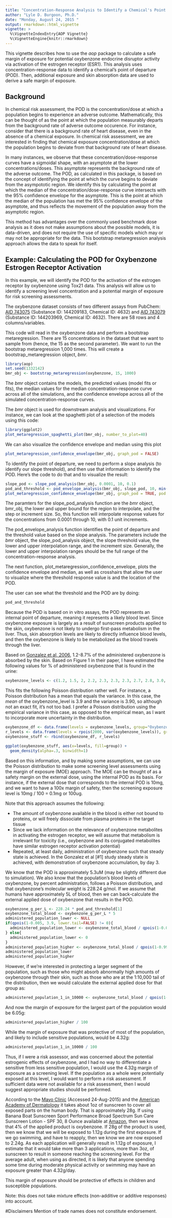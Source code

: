 ```yaml
---
title: "Concentration-Response Analysis to Identify a Chemical's Point of Departure Using the AOP Package"
author: "Lyle D. Burgoon, Ph.D."
date: "Monday, August 24, 2015 "
output: rmarkdown::html_vignette
vignette: >
  %\VignetteIndexEntry{AOP Vignette}
  %\VignetteEngine{knitr::rmarkdown}
---
```


This vignette describes how to use the _aop_ package to calculate a safe margin of exposure for potential oxybenzone endocrine disruptor activity via activation of the estrogen receptor (ESR1). This analysis uses concentration-response data to identify a chemical's point of departure (POD). Then, additional exposure and skin absorption data are used to derive a safe margin of exposure. 

## Background

In chemical risk assessment, the POD is the concentration/dose at which a population begins to experience an adverse outcome. Mathematically, this can be thought of as the point at which the population measurably departs from the background rate of adverse outcome occurence. For instance, consider that there is a background rate of heart disease, even in the absence of a chemical exposure. In chemical risk assessment, we are interested in finding that chemical exposure concentration/dose at which the population begins to deviate from that background rate of heart disease. 

In many instances, we observe that these concentration/dose-response curves have a sigmoidal shape, with an asymptote at the lower concentrations/doses. This asymptote represents the background rate of the adverse outcome. The POD, as calculated in this package, is based on the concept of identifying the point at which the curve begins to deviate from the asympototic region. We identify this by calculating the point at which the median of the concentration/dose-response curve intersects with the 95% confidence envelope for the asymptote. This is the point at which the median of the population has met the 95% confidence envelope of the asymptote, and thus reflects the movement of the population away from the asymptotic region.

This method has advantages over the commonly used benchmark dose analysis as it does not make assumptions about the possible models, it is data-driven, and does not require the use of specific models which may or may not be appropriate for the data. This bootstrap metaregression analysis approach allows the data to speak for itself.

## Example: Calculating the POD for Oxybenzone Estrogen Receptor Activation

In this example, we will identify the POD for the activation of the estrogen receptor by oxybenzone using Tox21 data. This analysis will allow us to identify a screening level concentration and a potential margin of exposure for risk screening assessments.

The oxybenzone dataset consists of two different assays from PubChem: [AID 743075][] (Substance ID: 144209183, Chemical ID: 4632) and [AID 743079][] (Substance ID: 144203969, Chemical ID: 4632). There are 58 rows and 4 columns/variables.

This code will read in the oxybenzone data and perform a bootstrap metaregression. There are 15 concentrations in the dataset that we want to sample from (hence, the 15 as the second parameter). We want to run the bootstrap metaregression 1,000 times. This will create a bootstrap_metaregression object, _bmr_.
```r
library(aop)
set.seed(1332142)
bmr_obj <- bootstrap_metaregression(oxybenzone, 15, 1000)
```

The _bmr_ object contains the models, the predicted values (model fits or fits), the median values for the median concentration-response curve across all of the simulations, and the confidence envelope across all of the simulated concentration-response curves.

The _bmr_ object is used for downstream analysis and visualizations. For instance, we can look at the spaghetti plot of a selection of the models using this code:
```r
library(ggplot2)
plot_metaregression_spaghetti_plot(bmr_obj, number_to_plot=40)
```

We can also visualize the confidence envelope and median using this plot
```r
plot_metaregression_confidence_envelope(bmr_obj, graph_pod = FALSE)
```

To identify the point of departure, we need to perform a slope analysis (to identify our slope threshold), and then use that information to identify the POD. Here's the code to do that and to visualize the result:
```r
slope_pod <- slope_pod_analysis(bmr_obj, 0.0001, 10, 0.1)
pod_and_threshold <- pod_envelope_analysis(bmr_obj, slope_pod, 10, min(oxybenzone$Concentration), max(oxybenzone$Concentration), 0.1)
plot_metaregression_confidence_envelope(bmr_obj, graph_pod = TRUE, pod = pod_and_threshold$pod, pod_threshold=pod_and_threshold$threshold)
```

The paramters for the slope\_pod_analysis function are the _bmr_ object, bmr\_obj, the lower and upper bound for the region to interpolate, and the step or increment size. So, this function will interpolate response values for the concentrations from 0.0001 through 10, with 0.1 unit increments. 

The pod\_envelope_analysis function identifies the point of departure and the threshold value based on the slope analysis. The parameters include the _bmr_ object, the slope\_pod_analysis object, the slope threshold value, the lower and upper interpolation range, and the increment size. Generally, the lower and upper interpolation ranges should be the full range of the concentration-response analysis. 

The next function, plot\_metaregression\_confidence_envelope, plots the confidence envelope and median, as well as crosshairs that allow the user to visualize where the threshold response value is and the location of the POD. 

The user can see what the threshold and the POD are by doing:
```r
pod_and_threshold
```

Because the POD is based on in vitro assays, the POD represents an internal point of departure, meaning it represents a likely blood level. Since oxybenzone exposure is largely as a result of sunscreen products applied to the skin, oxybenzone is not likely to undergo first-pass metabolism in the liver. Thus, skin absorption levels are likely to directly influence blood levels, and then the oxybenzone is likely to be metabolized as the blood travels through the liver. 

Based on [Gonzalez et al, 2006][], 1.2-8.7% of the administered oxybenzone is absorbed by the skin. Based on Figure 1 in their paper, I have estimated the following values for % of administered oxybenzone that is found in the urine:
```r
oxybenzone_levels <- c(1.2, 1.5, 2, 2.2, 2.3, 2.3, 2.3, 2.7, 2.8, 3.0, 3.0, 3.5, 3.5, 3.6, 3.7, 3.8, 4.0, 4.1, 4.1, 6.0, 7.1, 8.0, 8.7)
```

This fits the following Poisson distribution rather well. For instance, a Poisson distribution has a mean that equals the variance. In this case, the _mean_ of the oxybenzone_level is 3.9 and the variance is 3.90, so although not an exact fit, it's not too bad. I prefer a Poisson distribution using the empirical variance in this case, as opposed to the empirical mean, as I want to incorporate more uncertainty in the distribution. 
```r
oxybenzone_df <- data.frame(levels = oxybenzone_levels, group="Oxybenzone")
r_levels <- data.frame(levels = rpois(2000, var(oxybenzone_levels)), group = "Poisson")
oxybenzone_stuff <- rbind(oxybenzone_df, r_levels)

ggplot(oxybenzone_stuff, aes(x=levels, fill=group)) + 
  geom_density(alpha=.3, binwidth=1)
```

Based on this information, and by making some assumptions, we can use the Poisson distribution to make some screening level assessments using the margin of exposure (MOE) approach. The MOE can be thought of as a safety margin on the external dose, using the internal POD as its basis. For instance, if the external dose that corresponds to the internal POD is 10mg, and we want to have a 100x margin of safety, then the screening exposure level is 10mg / 100 = 0.1mg or 100ug. 

Note that this approach assumes the following:

* The amount of oxybenzone available in the blood is either not bound to proteins, or will freely dissociate from plasma proteins in the target tissue
* Since we lack information on the relevance of oxybenzone metabolites in activating the estrogen receptor, we will assume that metabolism is irrelevant for toxicity (i.e., oxybenzone and its conjugated metabolites have similar estrogen receptor activation potential)
* Repeated, at least daily, administration of oxybenzone such that steady state is achieved. In the Gonzalez et al [#1] study steady state is achieved, with demonstration of oxybenzone accumulation, by day 3.

We know that the POD is approximately 5.3uM (may be slightly different due to simulation). We also know that the population's blood levels of oxybenzone, by percent administration, follows a Poisson distribution, and that oxybenzone's molecular weight is 228.24 g/mol. If we assume that humans have approximately 5L of blood, then we can back-calculate the external applied dose of oxybenzone that results in the POD.

```r
oxybenzone_g_per_L <- 228.24 * pod_and_threshold[1]
oxybenzone_total_blood <- oxybenzone_g_per_L * 5
administered_population_lower <- NULL
if(qpois(1-0.005, 3.9, lower.tail=FALSE) != 0){
  administered_population_lower <- oxybenzone_total_blood / qpois(1-0.005, 3.9, lower.tail=FALSE)
} else{
  administered_population_lower <- 0
}
administered_population_higher <- oxybenzone_total_blood / qpois(1-0.995, 3.9, lower.tail=FALSE)
administered_population_lower
administered_population_higher
```

However, if we're interested in protecting a larger segment of the population, such as those who might absorb abnormally high amounts of oxybenzone through their skin, such as those who are at the 1:10,000 tail of the distribution, then we would calculate the external applied dose for that group as:
```r
administered_population_1_in_10000 <- oxybenzone_total_blood / qpois(1-0.99995, 3.9, lower.tail=FALSE)
```

And now the margin of exposure for the largest part of the population would be 6.05g:
```r
administered_population_higher / 100
```

While the margin of exposure that was protective of most of the population, and likely to include sensitive populations, would be 4.32g:
```r
administered_population_1_in_10000 / 100
```

Thus, if I were a risk assessor, and was concerned about the potential estrogenic effects of oxybenzone, and I had no way to differentiate a sensitive from less sensitive population, I would use the 4.32g margin of exposure as a screening level. If the population as a whole were potentially exposed at this level, I would want to perform a risk assessment. If sufficient data were not available for a risk assessment, then I would suggest appropriate studies should be performed.

According to the [Mayo Clinic][] (Accessed 24-Aug-2015) and the [American Academy of Dermatology][] it takes about 1oz of sunscreen to cover all exposed parts on the human body. That is approximately 28g. If using Banana Boat Sunscreen Sport Performance Broad Spectrum Sun Care Sunscreen Lotion - SPF 30, 8 Ounce available at [Amazon][], then we know that 4% of the applied product is oxybenzone. If 28g of the product is used, then we know that we will be exposed to 1.12g during the first exposure. If we go swimming, and have to reapply, then we know we are now exposed to 2.24g. As each application will generally result in 1.12g of exposure, I estimate that it would take more than 3 applications, more than 3oz, of sunscreen to result in someone reaching the screening level. For the average adult, when using as directed, it is likely that anyone spending some time during moderate physical activity or swimming may have an exposure greater than 4.32g/day.

This margin of exposure should be protective of effects in children and susceptible populations.

Note: this does not take mixture effects (non-additive or additive responses) into account.

[AID 743075]: https://pubchem.ncbi.nlm.nih.gov/assay/assay.cgi?aid=743075

[AID 743079]: https://pubchem.ncbi.nlm.nih.gov/assay/assay.cgi?aid=743079

[Gonzalez et al, 2006]: http://onlinelibrary.wiley.com/doi/10.1111/j.1365-2133.2005.07007.x/abstract

[Mayo Clinic]: http://www.mayoclinic.org/health-tip/art-20048922.

[American Academy of Dermatology]: https://www.aad.org/media-resources/stats-and-facts/prevention-and-care/sunscreen-faqs

[Amazon]: http://www.amazon.com/Banana-Boat-Sunscreen-Performance-Spectrum/dp/B0030ZEGDY

#Disclaimers
Mention of trade names does not constitute endorsement.
